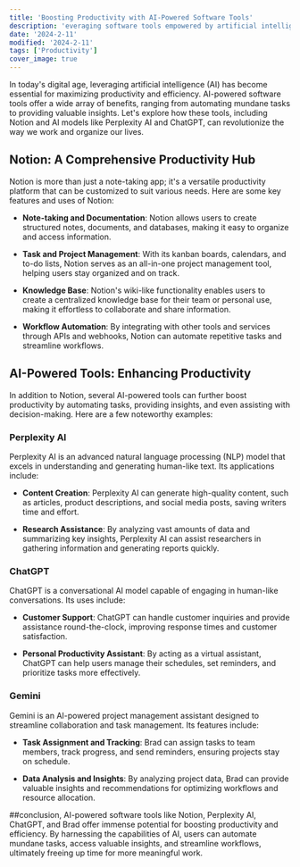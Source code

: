 ```yaml
---
title: 'Boosting Productivity with AI-Powered Software Tools'
description: 'everaging software tools empowered by artificial intelligence (AI) can significantly enhance productivity and efficiency. '
date: '2024-2-11'
modified: '2024-2-11'
tags: ['Productivity']
cover_image: true
---
```



In today's digital age, leveraging artificial intelligence (AI) has become essential for maximizing productivity and efficiency. AI-powered software tools offer a wide array of benefits, ranging from automating mundane tasks to providing valuable insights. Let's explore how these tools, including Notion and AI models like Perplexity AI and ChatGPT, can revolutionize the way we work and organize our lives.

## Notion: A Comprehensive Productivity Hub

Notion is more than just a note-taking app; it's a versatile productivity platform that can be customized to suit various needs. Here are some key features and uses of Notion:

- **Note-taking and Documentation**: Notion allows users to create structured notes, documents, and databases, making it easy to organize and access information.

- **Task and Project Management**: With its kanban boards, calendars, and to-do lists, Notion serves as an all-in-one project management tool, helping users stay organized and on track.

- **Knowledge Base**: Notion's wiki-like functionality enables users to create a centralized knowledge base for their team or personal use, making it effortless to collaborate and share information.

- **Workflow Automation**: By integrating with other tools and services through APIs and webhooks, Notion can automate repetitive tasks and streamline workflows.

## AI-Powered Tools: Enhancing Productivity

In addition to Notion, several AI-powered tools can further boost productivity by automating tasks, providing insights, and even assisting with decision-making. Here are a few noteworthy examples:

### Perplexity AI

Perplexity AI is an advanced natural language processing (NLP) model that excels in understanding and generating human-like text. Its applications include:

- **Content Creation**: Perplexity AI can generate high-quality content, such as articles, product descriptions, and social media posts, saving writers time and effort.

- **Research Assistance**: By analyzing vast amounts of data and summarizing key insights, Perplexity AI can assist researchers in gathering information and generating reports quickly.

### ChatGPT

ChatGPT is a conversational AI model capable of engaging in human-like conversations. Its uses include:

- **Customer Support**: ChatGPT can handle customer inquiries and provide assistance round-the-clock, improving response times and customer satisfaction.

- **Personal Productivity Assistant**: By acting as a virtual assistant, ChatGPT can help users manage their schedules, set reminders, and prioritize tasks more effectively.

### Gemini

Gemini is an AI-powered project management assistant designed to streamline collaboration and task management. Its features include:

- **Task Assignment and Tracking**: Brad can assign tasks to team members, track progress, and send reminders, ensuring projects stay on schedule.

- **Data Analysis and Insights**: By analyzing project data, Brad can provide valuable insights and recommendations for optimizing workflows and resource allocation.

##conclusion, 
AI-powered software tools like Notion, Perplexity AI, ChatGPT, and Brad offer immense potential for boosting productivity and efficiency. By harnessing the capabilities of AI, users can automate mundane tasks, access valuable insights, and streamline workflows, ultimately freeing up time for more meaningful work.